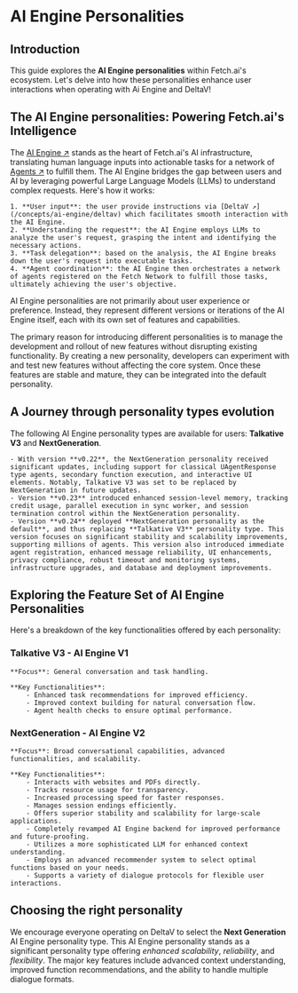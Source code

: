 # AI Engine Personalities

## Introduction

This guide explores the **AI Engine personalities** within Fetch.ai's ecosystem. Let's delve into how these personalities enhance user interactions when operating with Ai Engine and DeltaV!

## The AI Engine personalities: Powering Fetch.ai's Intelligence

The [AI Engine ↗️](/concepts/ai-engine/ai-engine-intro) stands as the heart of Fetch.ai's AI infrastructure, translating human language inputs into actionable tasks for a network of [Agents ↗️](/guides/agents/getting-started/whats-an-agent) to fulfill them. The AI Engine bridges the gap between users and AI by leveraging powerful Large Language Models (LLMs) to understand complex requests. Here's how it works:

    1. **User input**: the user provide instructions via [DeltaV ↗️](/concepts/ai-engine/deltav) which facilitates smooth interaction with the AI Engine.
    2. **Understanding the request**: the AI Engine employs LLMs to analyze the user's request, grasping the intent and identifying the necessary actions.
    3. **Task delegation**: based on the analysis, the AI Engine breaks down the user's request into executable tasks.
    4. **Agent coordination**: the AI Engine then orchestrates a network of agents registered on the Fetch Network to fulfill those tasks, ultimately achieving the user's objective.

AI Engine personalities are not primarily about user experience or preference. Instead, they represent different versions or iterations of the AI Engine itself, each with its own set of features and capabilities.

The primary reason for introducing different personalities is to manage the development and rollout of new features without disrupting existing functionality. By creating a new personality, developers can experiment with and test new features without affecting the core system. Once these features are stable and mature, they can be integrated into the default personality.

## A Journey through personality types evolution

The following AI Engine personality types are available for users: **Talkative V3** and **NextGeneration**.

    - With version **v0.22**, the NextGeneration personality received significant updates, including support for classical UAgentResponse type agents, secondary function execution, and interactive UI elements. Notably, Talkative V3 was set to be replaced by NextGeneration in future updates.
    - Version **v0.23** introduced enhanced session-level memory, tracking credit usage, parallel execution in sync worker, and session termination control within the NextGeneration personality.
    - Version **v0.24** deployed **NextGeneration personality as the default**, and thus replacing **Talkative V3** personality type. This version focuses on significant stability and scalability improvements, supporting millions of agents. This version also introduced immediate agent registration, enhanced message reliability, UI enhancements, privacy compliance, robust timeout and monitoring systems, infrastructure upgrades, and database and deployment improvements.

## Exploring the Feature Set of AI Engine Personalities

Here's a breakdown of the key functionalities offered by each personality:

### Talkative V3 - AI Engine V1

    **Focus**: General conversation and task handling.

    **Key Functionalities**:
        - Enhanced task recommendations for improved efficiency.
        - Improved context building for natural conversation flow.
        - Agent health checks to ensure optimal performance.

### NextGeneration - AI Engine V2

    **Focus**: Broad conversational capabilities, advanced functionalities, and scalability.

    **Key Functionalities**:
        - Interacts with websites and PDFs directly.
        - Tracks resource usage for transparency.
        - Increased processing speed for faster responses.
        - Manages session endings efficiently.
        - Offers superior stability and scalability for large-scale applications.
        - Completely revamped AI Engine backend for improved performance and future-proofing.
        - Utilizes a more sophisticated LLM for enhanced context understanding.
        - Employs an advanced recommender system to select optimal functions based on your needs.
        - Supports a variety of dialogue protocols for flexible user interactions.

## Choosing the right personality

We encourage everyone operating on DeltaV to select the **Next Generation** AI Engine personality type. This AI Engine personality stands as a significant personality type offering _enhanced scalability_, _reliability_, and _flexibility_. The major key features include advanced context understanding, improved function recommendations, and the ability to handle multiple dialogue formats.